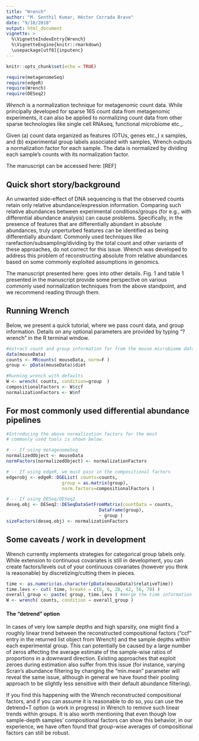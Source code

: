 ```yaml
---
title: "Wrench"
author: "M. Senthil Kumar, Héctor Corrada Bravo"
date: "9/18/2018"
output: html_document
vignette: >
  %\VignetteIndexEntry{Wrench}
  %\VignetteEngine{knitr::rmarkdown}
  \usepackage[utf8]{inputenc}
---
```


```r
knitr::opts_chunk$set(echo = TRUE)

require(metagenomeSeq)
require(edgeR)
require(Wrench)
require(DESeq2)

```

_Wrench_ is a normalization technique for metagenomic count data. While principally developed for sparse 16S count data from metagenomic experiments, it can also be applied to normalizing count data from other sparse technologies like single cell RNAseq, functional microbiome etc.,. 

Given (a) count data organized as features (OTUs, genes etc.,) x samples, and (b) experimental group labels associated with samples, Wrench outputs a normalization factor for each sample. The data is normalized by dividing each sample's counts with its normalization factor. 

The manuscript can be accessed here: [REF]

## Quick short story/background
An unwanted side-effect of DNA sequencing is that the observed counts retain only relative abundance/expression information. Comparing such relative abundances between experimental conditions/groups (for e.g., with differential abundance analysis) can cause problems. Specifically, in the presence of features that are differentially abundant in absolute abundances, truly unperturbed features can be identified as being differentially abundant. Commonly used techniques like rarefaction/subsampling/dividing by the total count and other variants of these approaches, do not correct for this issue. Wrench was developed to address this problem of reconstructing absolute from relative abundances based on some commonly exploited assumptions in genomics. 

The manuscript presented here: goes into other details. Fig. 1 and table 1 presented in the manuscript provide some perspective on various commonly used normalization techniques from the above standpoint, and we recommend reading through them. 

## Running Wrench
Below, we present a quick tutorial, where we pass count data, and group information. Details on any optional parameters are provided by typing "?wrench" in the R terminal window.

```r
#extract count and group information for from the mouse microbiome data in the metagenomeSeq package
data(mouseData)
counts <- MRcounts( mouseData, norm=F ) 
group <- pData(mouseData)$diet

#Running wrench with defaults
W <- wrench( counts, condition=group  )
compositionalFactors <- W$ccf
normalizationFactors <- W$nf

```

## For most commonly used differential abundance pipelines
```r
#Introducing the above normalization factors for the most
# commonly used tools is shown below.

# -- If using metagenomeSeq
normalizedObject <- mouseData
normFactors(normalizedObject) <- normalizationFactors

# -- If using edgeR, we must pass in the compositional factors
edgerobj <- edgeR::DGEList( counts=counts,
                     group = as.matrix(group),
                     norm.factors=compositionalFactors )

# -- If using DESeq/DESeq2
deseq.obj <- DESeq2::DESeqDataSetFromMatrix(countData = counts,
                                   DataFrame(group),
                                   ~ group )
sizeFactors(deseq.obj) <- normalizationFactors

```

## Some caveats / work in development
Wrench currently implements strategies for categorical group labels only. While extension to continuous covariates is still in development, you can create factors/levels out of your continuous covariates (however you think is reasonable) by discretizing/cutting them in pieces. 
```r
time <- as.numeric(as.character(pData(mouseData)$relativeTime))
time.levs <- cut( time, breaks = c(0, 6, 28, 42, 56, 70) )
overall_group <- paste( group, time.levs ) #merge the time information and the group information together
W <- wrench( counts, condition = overall_group )
```

#### The "detrend" option
In cases of very low sample depths and high sparsity, one might find a roughly linear trend between the reconstructed compositional factors ("ccf" entry in the returned list object from Wrench) and the sample depths within each experimental group. This can potentially be caused by a large number of zeros affecting the average estimate of the sample-wise ratios of proportions in a downward direction. Existing approaches that exploit zeroes during estimation also suffer from this issue (for instance, varying Scran's abundance filtering by changing the "min.mean" parameter will reveal the same issue, although in general we have found their pooling approach to be slightly less sensitive with their default abundance filtering). 

If you find this happening with the Wrench reconstructed compositional factors, and if you can assume it is reasonable to do so, you can use the detrend=T option (a work in progress) in Wrench to remove such linear trends within groups. It is also worth mentioning that even though low sample-depth samples' compositional factors can show this behavior, in our experience, we have often found that group-wise averages of compositional factors can still be robust. 

